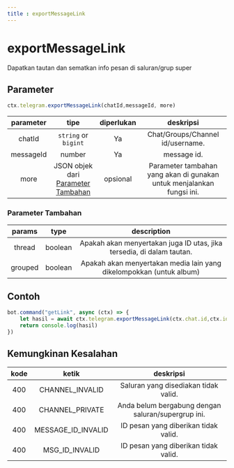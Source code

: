 ```yaml
---
title : exportMessageLink
---
```

# exportMessageLink
Dapatkan tautan dan sematkan info pesan di saluran/grup super
## Parameter
```ts
ctx.telegram.exportMessageLink(chatId,messageId, more)
```
| parameter | tipe | diperlukan | deskripsi | 
| :----: | :---: | :-----: | :---------: |
| chatId | `string` or `bigint` | Ya | Chat/Groups/Channel id/username. |
| messageId | number | Ya | message id. | 
| more | JSON objek dari [Parameter Tambahan](#paramete-tambahan) | opsional | Parameter tambahan yang akan di gunakan untuk menjalankan fungsi ini. | 

### Parameter Tambahan
| params | type | description | 
| :----: | :---: | :---------: |
| thread | boolean | Apakah akan menyertakan juga ID utas, jika tersedia, di dalam tautan. | 
| grouped | boolean | Apakah akan menyertakan media lain yang dikelompokkan (untuk album) | 

## Contoh
```ts highlight="2"
bot.command("getLink", async (ctx) => {
    let hasil = await ctx.telegram.exportMessageLink(ctx.chat.id,ctx.id)
    return console.log(hasil)
})
```
## Kemungkinan Kesalahan
| kode | ketik | deskripsi |
| :---: | :---: | :------:|
| 400 | CHANNEL_INVALID | Saluran yang disediakan tidak valid. |
| 400 | CHANNEL_PRIVATE | Anda belum bergabung dengan saluran/supergrup ini. |
| 400 | MESSAGE_ID_INVALID | ID pesan yang diberikan tidak valid. |
| 400 | MSG_ID_INVALID | ID pesan yang diberikan tidak valid. |